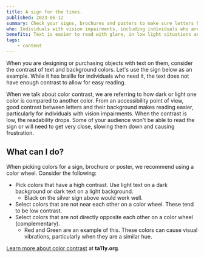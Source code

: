 ```yaml
---
title: A sign for the times.
published: 2023-06-12
summary: Check your signs, brochures and posters to make sure letters have enough color contrast with the background to be readable.
who: Individuals with vision impairments, including individuals who are color blind and experiencing age-related vision loss.
benefits: Text is easier to read with glare, in low light situations and from far away.
tags:
    - content
---
```




When you are designing or purchasing objects with text on them, consider the contrast of text and background colors. Let's use the sign below as an example. While it has braille for individuals who need it, the text does not have enough contrast to allow for easy reading.

<ImageFigure src={signImage} class="my-3 w-100" imageClass="d-block mx-auto" alt="A silver sign with silver letters."/>

When we talk about color contrast, we are referring to how dark or light one color is compared to another color. From an accessibility point of view, good contrast between letters and their background makes reading easier, particularly for individuals with vision impairments. When the contrast is low, the readability drops. Some of your audience won't be able to read the sign or will need to get very close, slowing them down and causing frustration.

## What can I do?

When picking colors for a sign, brochure or poster, we recommend using a color wheel. Consider the following:
- Pick colors that have a high contrast. Use light text on a dark background or dark text on a light background. 
    - Black on the silver sign above would work well.  
- Select colors that are not near each other on a color wheel. These tend to be low contrast.
- Select colors that are not directly opposite each other on a color wheel (complementary). 
    - Red and Green are an example of this. These colors can cause visual vibrations, particularly when they are a similar hue.

[Learn more about color contrast](https://www.ta11y.org/learning/topic?key=contrast.a_intro) at **ta11y.org**.
